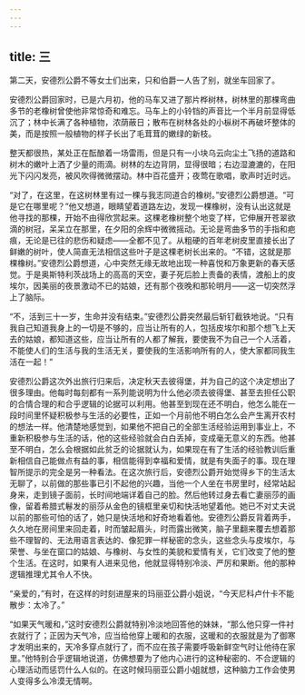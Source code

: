 ```yaml
---
---
---
```

title: 三
---




第二天，安德烈公爵不等女士们出来，只和伯爵一人告了别，就坐车回家了。

安德烈公爵回家时，已是六月初，他的马车又进了那片桦树林，树林里的那棵弯曲多节的老橡树曾使他非常惊奇和难忘。马车上的小铃铛的声音比一个半月前显得低沉了；林中长满了各种植物，浓荫蔽日；散布在树林各处的小枞树不再破坏整体的美，而是按照一般植物的样子长出了毛茸茸的嫩绿的新枝。

整天都很热，某处正在酝酿着一场雷雨，但是只有一小块乌云向尘土飞扬的道路和树木的嫩叶上洒了少量的雨滴。树林的左边背阴，显得很暗；右边湿漉漉的，在阳光下闪闪发亮，被风吹得微微摆动。林中百花盛开；夜莺在歌唱，歌声时近时远。

“对了，在这里，在这树林里有过一棵与我志同道合的橡树。”安德烈公爵想道。“可是它在哪里呢？”他又想道，眼睛望着道路左边，发现一棵橡树，没有认出这就是他寻找的那棵，开始不由得欣赏起来。这棵老橡树整个地变了样，它伸展开苍翠欲滴的树冠，呆呆立在那里，在夕阳的余辉中微微摇动。无论是弯曲多节的手指和疤痕，无论是已往的悲伤和疑虑——全都不见了。从粗硬的百年老树皮里直接长出了鲜嫩的树叶，使人简直无法相信这些叶子是这棵老树长出来的。“不错，这就是那棵橡树。”安德烈公爵想道，心中突然无缘无故地出现一种喜悦和万象更新的春天感觉。于是奥斯特利茨战场上的高高的天空，妻子死后脸上责备的表情，渡船上的皮埃尔，因美丽的夜景激动不已的姑娘，还有那个夜晚和那轮明月——这一切突然浮上了脑际。

“不，活到三十一岁，生命并没有结束。”安德烈公爵突然最后斩钉截铁地说。“只有我自己知道我身上的一切是不够的，应当让所有的人，包括皮埃尔和那个想飞上天去的姑娘，都知道这些，应当让所有的人都了解我，要使我不为自己一个人活着，不能使人们的生活与我的生活无关，要使我的生活影响所有的人，使大家都同我生活在一起！”

安德烈公爵这次外出旅行归来后，决定秋天去彼得堡，并为自己的这个决定想出了很多理由。他每时每刻都有一系列能说明为什么他必须去彼得堡、甚至去担任公职的合情合理的和合乎逻辑的论据可以利用。他甚至到现在还不明白，他怎么能在一段时间里怀疑积极参与生活的必要性，正如一个月前他不明白怎么会产生离开农村的想法一样。他清楚地感觉到，如果他不把自己的全部生活经验运用到事业上，不重新积极参与生活的话，他的这些经验就会白白丢掉，变成毫无意义的东西。他甚至不明白，怎么会根据如此贫乏的论据就认为，如果现在有了生活的经验教训后重新相信自己能做点有益的事，相信能得到幸福和爱情，就是有失面子的事。现在理智所提示的完全是另一种看法。在这次旅行后，安德烈公爵开始觉得乡下的生活太无聊了，以前做的那些事已引不起他的兴趣，当他一个人坐在书房里时，经常站起身来，走到镜子面前，长时间地端详着自己的脸。然后他转过身去看亡妻丽莎的画像，留着希腊式鬈发的丽莎从金色的镜框里亲切和快活地望着他。她已不对丈夫说以前的那些可怕的话了，她只是快活地和好奇地看着他。安德烈公爵反背着两手，久久地在房间里来回走着，时而皱起眉头，时而露出微笑，脑子里翻来覆去想着那些不理智的、无法用语言表达的、像犯罪一样秘密的念头，这些念头与皮埃尔，与荣誉、与坐在窗口的姑娘、与橡树、与女性的美貌和爱情有关，它们改变了他的整个生活。在这时，如果有人进来见他，他就显得特别冷淡、严厉和果断。他的那种逻辑推理尤其令人不快。

“亲爱的，”有时，在这样的时刻进屋来的玛丽亚公爵小姐说，“今天尼科卢什卡不能散步：太冷了。”

“如果天气暖和，”这时安德烈公爵就特别冷淡地回答他的妹妹，“那么他只穿一件衬衣就行了；正因为天气冷，应当给他穿上暖和的衣服，这暖和的衣服就是为了御寒才发明出来的，天冷多穿点就行了，而不应在孩子需要呼吸新鲜空气时让他待在家里。”他特别合乎逻辑地说道，仿佛想要为了他内心进行的这种秘密的、不合逻辑的心理活动而惩罚什么人似的。在这时候玛丽亚公爵小姐就想，这种脑力工作会使男人变得多么冷漠无情啊。